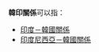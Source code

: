 {{NoteTA|G1=地名}}
{{dablink|此條目是為[[大韓民國|大韓民國]]與「印」字國家的外交關係。關於[[朝鮮民主主義人民共和國|朝鮮民主主義人民共和國]]與「印」字國家的外交關係，詳見'''[[朝印關係|朝印關係]]'''。}}

'''韓印關係'''可以指：
* [[印度－韓國關係|印度－韓國關係]]
* [[印度尼西亞－韓國關係|印度尼西亞－韓國關係]]
{{disambig|cat=四字消歧義}}